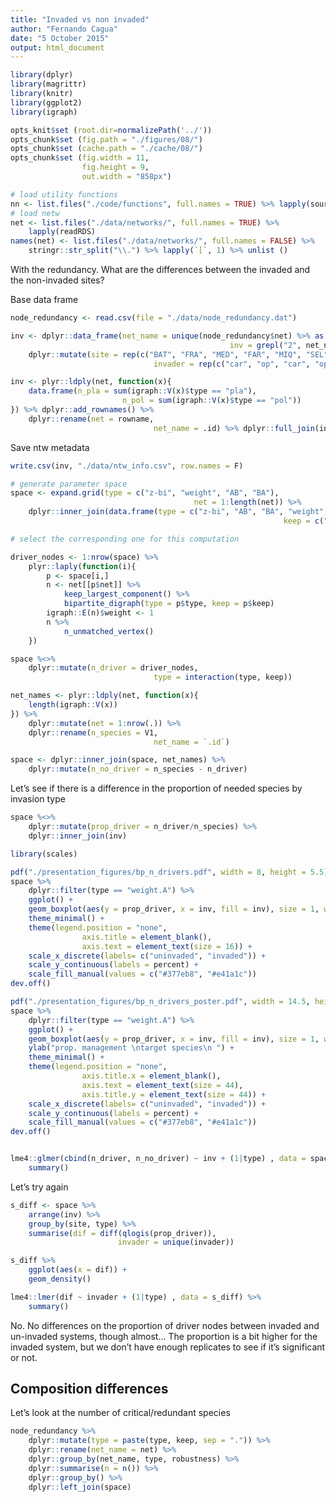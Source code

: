 ```yaml
---
title: "Invaded vs non invaded"
author: "Fernando Cagua"
date: "5 October 2015"
output: html_document
---
```


```r
library(dplyr)
library(magrittr)
library(knitr)
library(ggplot2)
library(igraph)

opts_knit$set (root.dir=normalizePath('../'))
opts_chunk$set (fig.path = "./figures/08/")
opts_chunk$set (cache.path = "./cache/08/")
opts_chunk$set (fig.width = 11, 
                fig.height = 9,
                out.width = "858px")
```


```r
# load utility functions
nn <- list.files("./code/functions", full.names = TRUE) %>% lapply(source)
# load netw
net <- list.files("./data/networks/", full.names = TRUE) %>%
    lapply(readRDS)
names(net) <- list.files("./data/networks/", full.names = FALSE) %>%
    stringr::str_split("\\.") %>% lapply(`[`, 1) %>% unlist ()
```

With the redundancy. What are the differences between the invaded and the non-invaded sites?

Base data frame

```r
node_redundancy <- read.csv(file = "./data/node_redundancy.dat")

inv <- dplyr::data_frame(net_name = unique(node_redundancy$net) %>% as.character(),
												 inv = grepl("2", net_name) | grepl("4", net_name)) %>% 
	dplyr::mutate(site = rep(c("BAT", "FRA", "MED", "FAR", "MIQ", "SEL"), each =2),
								invader = rep(c("car", "op", "car", "op"),  c(2, 2, 4, 4)))

inv <- plyr::ldply(net, function(x){
	data.frame(n_pla = sum(igraph::V(x)$type == "pla"),
						 n_pol = sum(igraph::V(x)$type == "pol"))
}) %>% dplyr::add_rownames() %>%
	dplyr::rename(net = rowname, 
								net_name = .id) %>% dplyr::full_join(inv)
```

Save ntw metadata
```r
write.csv(inv, "./data/ntw_info.csv", row.names = F)
```

```r
# generate parameter space
space <- expand.grid(type = c("z-bi", "weight", "AB", "BA"), 
                                         net = 1:length(net)) %>%
    dplyr::inner_join(data.frame(type = c("z-bi", "AB", "BA", "weight", "weight"),
                                                             keep = c("all", "A", "B", "A", "B")))

# select the corresponding one for this computation

driver_nodes <- 1:nrow(space) %>%
	plyr::laply(function(i){
		p <- space[i,]
		n <- net[[p$net]] %>%
			keep_largest_component() %>%
			bipartite_digraph(type = p$type, keep = p$keep)
		igraph::E(n)$weight <- 1
		n %>%
			n_unmatched_vertex()
	})

space %<>%
    dplyr::mutate(n_driver = driver_nodes,
                                type = interaction(type, keep))

net_names <- plyr::ldply(net, function(x){
    length(igraph::V(x))
}) %>%
    dplyr::mutate(net = 1:nrow(.)) %>%
    dplyr::rename(n_species = V1,
                                net_name = `.id`)

space <- dplyr::inner_join(space, net_names) %>%
    dplyr::mutate(n_no_driver = n_species - n_driver)
```


Let's see if there is a difference in the proportion of needed species by invasion type

```r
space %<>%
	dplyr::mutate(prop_driver = n_driver/n_species) %>%
	dplyr::inner_join(inv)
```

```r
library(scales)

pdf("./presentation_figures/bp_n_drivers.pdf", width = 8, height = 5.5)
space %>%
	dplyr::filter(type == "weight.A") %>%
	ggplot() +
	geom_boxplot(aes(y = prop_driver, x = inv, fill = inv), size = 1, width = 1) +
	theme_minimal() + 
	theme(legend.position = "none",
				axis.title = element_blank(), 
				axis.text = element_text(size = 16)) +
	scale_x_discrete(labels= c("uninvaded", "invaded")) +
	scale_y_continuous(labels = percent) +
	scale_fill_manual(values = c("#377eb8", "#e41a1c"))
dev.off()

pdf("./presentation_figures/bp_n_drivers_poster.pdf", width = 14.5, height = 5.5)
space %>%
	dplyr::filter(type == "weight.A") %>%
	ggplot() +
	geom_boxplot(aes(y = prop_driver, x = inv, fill = inv), size = 1, width = 1, alpha = 0.75) +
	ylab("prop. management \ntarget species\n ") +
	theme_minimal() + 
	theme(legend.position = "none",
				axis.title.x = element_blank(), 
				axis.text = element_text(size = 44),
				axis.title.y = element_text(size = 44)) +
	scale_x_discrete(labels= c("uninvaded", "invaded")) +
	scale_y_continuous(labels = percent) +
	scale_fill_manual(values = c("#377eb8", "#e41a1c"))
dev.off()


lme4::glmer(cbind(n_driver, n_no_driver) ~ inv + (1|type) , data = space, family = "binomial") %>%
	summary()
```

Let's try again

```r
s_diff <- space %>% 
	arrange(inv) %>%
	group_by(site, type) %>%
	summarise(dif = diff(qlogis(prop_driver)), 
						invader = unique(invader))

s_diff %>%
	ggplot(aes(x = dif)) +
	geom_density()

lme4::lmer(dif ~ invader + (1|type) , data = s_diff) %>%
	summary()
```

No. No differences on the proportion of driver nodes between invaded and un-invaded systems, though almost... The proportion is a bit higher for the invaded system, but we don't have enough replicates to see if it's significant or not. 

## Composition differences

Let's look at the number of critical/redundant species

```r
node_redundancy %>%
	dplyr::mutate(type = paste(type, keep, sep = ".")) %>%
	dplyr::rename(net_name = net) %>%
	dplyr::group_by(net_name, type, robustness) %>%
	dplyr::summarise(n = n()) %>%
	dplyr::group_by() %>%
	dplyr::left_join(space)


```

